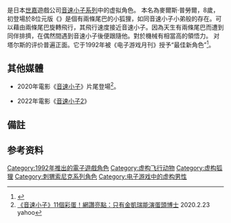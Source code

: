 {{noteTA|G1=Games}}
{{Infobox character
|color= #FF8000
|name= 塔爾斯
|image= File:190px-Sonicchannel tails cg.png
|caption=索尼克与世嘉全明星赛跑的形象
|first= 《{{le|刺猬索尼克2（8位元遊戲）|Sonic the Hedgehog 2 (8-bit video game)|刺猬索尼克2}}》（1992）{{Notetag|name=name2|塔爾斯首次登場於由{{le|Aspect|Aspect Co.|Aspect}}開發的8位元版本（即[[世嘉Master_System|世嘉Master System]]和[[Game_Gear|Game Gear]]版本），比可操作的[[刺猬索尼克2|刺猬索尼克2]]發行早了1個月（歐洲地區於10月率先發行8位元版本）。}}
|series= [[音速小子系列|音速小子系列]]
|creator=山口恭史
|artist=山口恭史 <small>(《刺猬索尼克2》)</small><br />上川祐司 <small>(《[[索尼克大冒险|索尼克大冒险]]》)</small>
|voice='''遊戲'''<br />科里·布林格斯<small>(1999年–2001年)</small><br />康纳·布林格斯<small>(2001年)</small><br />威廉·科尔凯里<small>(2004年)</small><br>艾米·柏兰特<small>(2005年–2010年)</small><br />凯蒂·希金斯<small>(2010年–2013年)</small><br/>科尔琳·维尔拉尔德<small>(2014年至今)</small><br />'''动漫'''<br />克里斯托弗·韦尔奇<small>(《[[刺猬索尼克历险记|刺猬索尼克历险记]]》)</small><br />布拉德里·皮尔斯<small>([[音速小子_(動畫)|動畫]])</small><br />克里斯·图尔纳尔<small>(《索尼克的圣诞气浪》)</small><br/>科尔琳·维尔拉尔德<small>(《索尼克音爆》)</small><br />'''動畫'''<br />莱妮·法拉西尔<small>([[原创视频动画|原创视频动画]])</small><br />艾米·柏兰特<small>(《[[音速小子X|音速小子X]]》)</small><br />'''電影'''<br />科尔琳·奥肖尼西<small>(《[[音速小子_(電影)|-{zh-hk:超音鼠大電影;zh-tw:音速小子; zh-cn:刺猬索尼克;}-]]》)</small>
|japanactor='''遊戲'''<br />林一树 <small>(1998年)</small><br>村田厚月 <small>(2000年–2001年)</small><br>[[廣橋涼|廣橋涼]] <small>(2002年至今)</small><br />吉永拓斗 <small>(《[[索尼克世代|索尼克世代]]》)</small><br />'''动漫'''<br />藤枝成子<small>(《刺猬索尼克历险记》，《音速小子(動畫)》)</small><br />'''動畫'''<br />[[椎名碧流|椎名碧流]] <small>(原创视频动画)</small><br>[[廣橋涼|廣橋涼]] <small>(《音速小子X》,《索尼克音爆》)</small>
}}
{{vgname2|塔爾斯|ja=マイルス "テイルス" パウアー|en=Miles“Tails”Prower}}是日本[[世嘉|世嘉]]遊戲公司[[音速小子系列|音速小子系列]]中的虚拟角色。 
本名為麥爾斯‧普勞爾，8歲，初登場於8位元版《{{le|刺猬索尼克2（8位元遊戲）|Sonic the Hedgehog 2 (8-bit video game)|刺猬索尼克2}}》是個有兩條尾巴的小狐狸，如同音速小子小弟般的存在。可以藉由兩條尾巴旋轉飛行，其飛行速度接近音速小子。因為天生有兩條尾巴而遭到同伴排擠，在偶然間遇到音速小子後便跟隨他。對於機械有相當高的領悟力。
对塔尔斯的评价普遍正面。它于1992年被《电子游戏月刊》授予“最佳新角色”<ref name="egmbuyersguide1993">{{cite journal |year=1993 |title=Electronic Gaming Monthly's Buyer's Guide |page=20}}</ref>。

==其他媒體==
*2020年電影《[[音速小子_(電影)|音速小子]]》片尾登場<ref>[https://tw.news.yahoo.com/%E9%9F%B3%E9%80%9F%E5%B0%8F%E5%AD%90-11-%E5%80%8B%E5%BD%A9%E8%9B%8B%E7%B6%B2%E8%AE%9A%E4%BA%AE%E9%BB%9E%E5%8F%AA%E6%9C%89%E9%87%91%E5%87%B1%E7%91%9E%E8%83%BD%E6%BC%94%E8%9B%8B%E9%A0%AD%E5%8D%9A%E5%A3%AB-083427501.html 《音速小子》11個彩蛋！網讚亮點：只有金凱瑞能演蛋頭博士] {{Wayback|url=https://tw.news.yahoo.com/%E9%9F%B3%E9%80%9F%E5%B0%8F%E5%AD%90-11-%E5%80%8B%E5%BD%A9%E8%9B%8B%E7%B6%B2%E8%AE%9A%E4%BA%AE%E9%BB%9E%E5%8F%AA%E6%9C%89%E9%87%91%E5%87%B1%E7%91%9E%E8%83%BD%E6%BC%94%E8%9B%8B%E9%A0%AD%E5%8D%9A%E5%A3%AB-083427501.html |date=20200224153343 }} 2020.2.23 yahoo</ref>。

*2022年電影《[[音速小子2_(電影)|音速小子2]]》

== 備註 ==
{{NoteFoot}}

==参考资料==
{{Reflist}}

{{音速小子系列}}

[[Category:1992年推出的電子遊戲角色|Category:1992年推出的電子遊戲角色]]
[[Category:虚构飞行动物|Category:虚构飞行动物]]
[[Category:虚构狐狸|Category:虚构狐狸]]
[[Category:刺猬索尼克系列角色|Category:刺猬索尼克系列角色]]
[[Category:电子游戏中的虚构男性|Category:电子游戏中的虚构男性]]